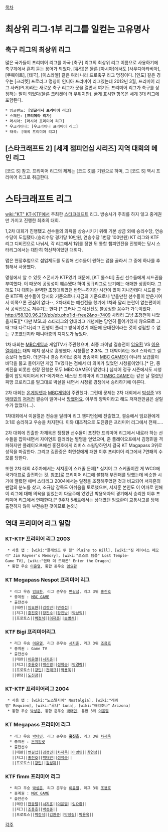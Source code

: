 [[목차]]
= 최상위 리그·1부 리그를 일컫는 고유명사 =
== 축구 리그의 최상위 리그 ==
많은 국가들이 프리미어 리그를 자국 [축구] 리그의 최상위 리그 이름으로 사용하기에 축구계에서 흔히 듣는 용어가 되었다. [유럽]은 물론 [아시아]에서도 [사우디아라비아], [쿠웨이트], [태국], [이스라엘] 같은 여러 나라 프로축구 리그 명칭이다. [인도] 같은 경우는 [크리켓] 프로리그 명칭이 인디아 프리미어 리그였는데 2012년 3월, 프리미어 리그 사커(PLS)라는 새로운 축구 리그가 문을 열면서 여기도 프리미어 리그가 축구를 상징하는 말이 되었다(물론 크리켓이 더 우위지만).
굵게 표시한 항목은 세계 3대 리그에 포함된다.
 * 잉글랜드: '''[잉글리시 프리미어 리그]'''
 * 스페인: '''[프리메라 리가]'''
 * 러시아: [러시아 프리미어 리그]
 * 우크라이나: [우크라이나 프리미어 리그]
 * 태국: [태국 프리미어 리그]
== [스타크래프트 2] [세계 챔피언십 시리즈] 지역 대회의 메인 리그 ==
[코드 S] 참고. 프리미어 리그의 체제는 [코드 S]를 기원으로 하며, 그 [코드 S] 역시 프리미어 리그로 취급한다.

= 스타크래프트 리그 =
[[wiki:"KT" KT-KTF]]에서 주최한 [[스타크래프트]] 리그. 방송사가 주최를 하지 않고 중계권만 가지고 진행한 최초의 대회.

1,2차 대회가 진행됐고 선수들의 의욕을 상승시키기 위해 기본 상금 외에 승리수당, 연승수당이 도입됐다.(승리수당 경기당 10만원, 연승수당 1번당 100만원) KT 리그와 KTF 리그 디비전으로 나눠서, 각 리그에서 1위를 정한 뒤 통합 챔피언전을 진행하는 당시 스타리그에서는 대단히 혁신적이었던 대회다.

맵은 현장추첨으로 섬업제도를 도입해 선수들이 원하는 맵을 골라서 그 중에 하나를 추첨해서 사용했다.

명칭에서 알 수 있듯 스폰서가 KTF였기 때문에, [KT 롤스터] 출신 선수들에게 시드권을 부여했다. 이 때문에 공정성이 훼손됐다 하여 정규리그로 보기에는 애매한 상황이다. 그래도 1차 대회는 완벽한 초청대회였던 반면--하지만 시간이 많이 지나간데다 시드를 받은 KTF쪽 선수들이 당시의 기준으로나 지금의 기준으로나 받을만한 선수들이 받은거여서 이쪽으론 관심이 없다--, 2차대회는 예선전을 했기에 1차와 달리 논란이 없는편이어서 공식전으로 쳐주기는 한다.[* 그러나 그 예선전도 불공정한 꼼수가 가득이었다. http://58.120.96.219/pb/pb.php?id=free2&no=7409 차라리 그냥 초청전이 나았을지도][* 다만 MSL과 스타리그의 양대리그 개념에는 당연히 들어가있지 않으므로 그때그때 다르다]리그 진행이 풀리그 방식이었기 때문에 운대진이라는 것이 성립할 수 없는 구조였던지라 매니아층의 지지도가 높았다. 

1차 대회는 [[MBC게임]]과 게임TV가 주관했으며, 최종 파이널 결승전이 [[임요환]] VS [[이윤열]]이라는 대박 매치 성사로 흥행했다. 시청률은 '''2.3%'''. 그 대박이라는 So1 스타리그 결승보다 높았다. 더군다나 결승 라이브 중계 방송국이 [[MBC GAME]]이 아니라 보급률이 바닥을 뚫고 들어가던 게임 TV였다는 점에서 더 의미가 있었던 시청률이었다.[* 단, 중계진을 비롯한 현장 진행은 모두 MBC GAME이 맡았다.] 심지어 정규 시즌에서도 시청률이 압도적이어서 KT-메가패스 네스팟 프리미어 리그([[MBC GAME]])는 같은 날 열렸던 피망 프로리그를 말그대로 박살을 내면서 시청률 경쟁에서 승리하기에 이른다.

2차 대회는 [[온게임넷]]과 [[MBC게임]]이 주관했다. 그런데 문제는 2차 대회에서 [[박성준]] VS [[박태민]]의 [[저저전]] 결승이 일어나서 [[망했어요]]. 아무리 양박이라고 해도 저저전만큼은 살릴 수가 없었다(…).

1차대회에서 이윤열은 전승을 달리며 리그 챔피언쉽에 진출했고, 결승에서 임요환에게 3:1로 승리하고 우승을 차지한다. 이와 대조적으로 도진광은 프리미어 리그에서 전패.....

2차 대회에 진출한 차재욱은 쟁쟁한 선수들이 포진한 프리미어 리그에서 내로라 하는 선수들을 잡아내면서 자이언트 킬러라는 별명을 얻었으며, 준 플레이오프에서 김정민을 격파하지만 플레이오프에선 홍진호에게 리버스 스윕당하면서 결국 KT Magapass 3위로 성적을 마감한다. 그리고 김환중은 최연성에게 패한 이후 프리미어 리그에서 7연패의 수모를 당한다. 

또한 2차 대회 4주차에서는 서지훈이 스캐줄 문제[* 심지어 그 스케줄이란 게 WCG에 국가대표로 출전하는 것. [http://blog.naver.com/chldlfdnd123/100202933758 참조]]로 프리미어 리그에 불참해 부전패를 당했는데 비슷한 시기에 열렸던 에버 스타리그 2004에서는 일정을 조정해주었던 것과 비교되어 서지훈의 팬덤의 분노를 샀고, 조규남 감독도 아쉬움을 토로했으며, 서지훈 본인도 이 여파로 인해 이 리그에 대해 의욕을 잃었는지 다음주에 있었던 박용욱과의 경기에서 승리한 이후 프리미어 리그에서 연패한다.[* 9주차 5세트에서는 상대였던 임요환이 교통사고를 당해 출전하지 않아 부전승한 것이므로 논외.]
== 역대 프리미어 리그 일람 ==
=== KT-KTF 프리미어 리그 2003 ===
  * 사용 맵 : [wiki:"플레인즈 투 힐" Plains to Hill], [wiki:"짐 레이너스 메모리" Jim Rayner's Memory], [wiki:"로스트 템플" Lost Temple-Game TV], [wiki:"엔터 더 드래곤" Enter the Dragon]
  * 통합 우승 [[이윤열]], 통합 준우승 [[임요환]]
=== KT Megapass Nespot 프리미어 리그 ===
   * 리그 우승 [[임요환]], 리그 준우승 [[변길섭]], 리그 3위 [[홍진호]]
   * 중계권 : [[MBC GAME]]
   * 출전선수
    ||테란||[[임요환]]||[[김정민]]||[[변길섭]]||
    ||저그||[[홍진호]]||[[장진수]]||[[장진남]]||[[박상익]]||
    ||프로토스||[[박정석]]||[[이재훈]]||[[송병석]]||
=== KTF Bigi 프리미어리그 ===
   * 리그 우승 [[이윤열]], 리그 준우승 [[서지훈]], 리그 3위 [[조용호]]
   * 중계권 : Game TV
   * 출전선수
    ||테란||[[이윤열]]||[[서지훈]]||
    ||저그||[[조용호]]||[[박신영]]||[[성학승]]||[[박경락]]||
    ||프로토스||[[강민]]||[[전태규]]||[[박용욱]]||
    ||랜덤||[[도진광]]||
=== KT-KTF 프리미어리그 2004 ===
  * 사용 맵 : [wiki:"노스텔지아" Nostalgia], [wiki:"레퀴엠" Requiem], [wiki:"루나" Luna], [wiki:"애리조나" Arizona]
  * 통합 우승 [[박성준]], 통합 준우승 [[박태민]], 통합 3위 [[이윤열]]
=== KT Megapass 프리미어 리그 ===
   * 리그 우승 [[박태민]], 리그 준우승 '''[[홍진호]]''', 리그 3위 [[차재욱]]
   * 중계권 : [[온게임넷]]
   * 출전선수
    ||테란||[[변길섭]]||[[김정민]]||[[차재욱]]||[[이병민]]||[[최연성]]||
    ||저그||[[홍진호]]||[[박태민]]||[[성학승]]||
    ||프로토스||[[강민]]||[[김성제]]||
=== KTF fimm 프리미어 리그 ===
   * 리그 우승 [[박성준]], 리그 준우승 [[이윤열]], 리그 3위 [[조용호]]
   * 중계권 : [[MBC GAME]]
   * 출전선수
    ||테란||[[한웅렬]]||[[서지훈]]||[[이윤열]]||[[임요환]]||
    ||저그||[[조용호]]||[[박성준]]||
    ||프로토스||[[박정석]]||[[김환중]]||[[박정길]]||[[박용욱]]||

[[각주]]
